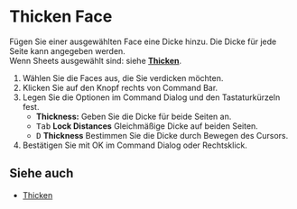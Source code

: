 
# Thicken Face

<Reference shortcut="" command="Thicken Face" button="Rechts von Command Bar" />

Fügen Sie einer ausgewählten Face eine Dicke hinzu. Die Dicke für jede Seite kann angegeben werden.<br />
Wenn Sheets ausgewählt sind: siehe [**Thicken**](./thicken).

1. Wählen Sie die Faces aus, die Sie verdicken möchten.
2. Klicken Sie auf den Knopf <ButtonIcon type="button-thicken" /> rechts von Command Bar.
3. Legen Sie die Optionen im Command Dialog und den Tastaturkürzeln fest.
    - **Thickness:** Geben Sie die Dicke für beide Seiten an.
    - <kbd>Tab</kbd> **Lock Distances** Gleichmäßige Dicke auf beiden Seiten.
    - <kbd>D</kbd> **Thickness** Bestimmen Sie die Dicke durch Bewegen des Cursors.
4. Bestätigen Sie mit OK im Command Dialog oder Rechtsklick.

## Siehe auch
- [Thicken](./thicken)

